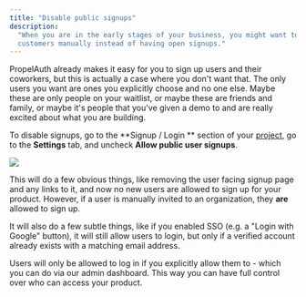 ```yaml
---
title: "Disable public signups"
description:
  "When you are in the early stages of your business, you might want to onboard
  customers manually instead of having open signups."
---
```


PropelAuth already makes it easy for you to sign up users and their coworkers,
but this is actually a case where you don't want that. The only users you want
are ones you explicitly choose and no one else. Maybe these are only people on
your waitlist, or maybe these are friends and family, or maybe it's people that
you've given a demo to and are really excited about what you are building.

To disable signups, go to the **Signup / Login ** section of your
[project](https://app.propelauth.com/signup), go to the **Settings** tab, and 
uncheck **Allow public user signups**.

![](/images/allow_public_signups.png)

This will do a few obvious things, like removing the user facing signup page and
any links to it, and now no new users are allowed to sign up for your product. 
However, if a user is manually invited to an organization, they **are** allowed to sign up.

It will also do a few subtle things, like if you enabled SSO (e.g. a "Login with
Google" button), it will still allow users to login, but only if a verified
account already exists with a matching email address.

Users will only be allowed to log in if you explicitly allow them to - which you
can do via our admin dashboard. This way you can have full control over who can
access your product.
